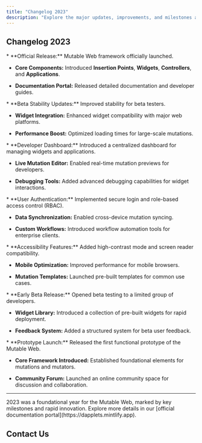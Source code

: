```yaml
---
title: "Changelog 2023"
description: "Explore the major updates, improvements, and milestones achieved in the Mutable Web ecosystem throughout 2023. Stay informed about the progress and innovations that shaped our platform."
---
```


## Changelog 2023

<Update label="12/18/2023" description="Version 1.0.0">
  * **Official Release:** Mutable Web framework officially launched.

  * **Core Components:** Introduced **Insertion Points**, **Widgets**, **Controllers**, and **Applications**.

  * **Documentation Portal:** Released detailed documentation and developer guides.
</Update>

<Update label="11/10/2023" description="Version 0.9.5">
  * **Beta Stability Updates:** Improved stability for beta testers.

  * **Widget Integration:** Enhanced widget compatibility with major web platforms.

  * **Performance Boost:** Optimized loading times for large-scale mutations.
</Update>

<Update label="09/22/2023" description="Version 0.9.0">
  * **Developer Dashboard:** Introduced a centralized dashboard for managing widgets and applications.

  * **Live Mutation Editor:** Enabled real-time mutation previews for developers.

  * **Debugging Tools:** Added advanced debugging capabilities for widget interactions.
</Update>

<Update label="07/15/2023" description="Version 0.8.0">
  * **User Authentication:** Implemented secure login and role-based access control (RBAC).

  * **Data Synchronization:** Enabled cross-device mutation syncing.

  * **Custom Workflows:** Introduced workflow automation tools for enterprise clients.
</Update>

<Update label="05/05/2023" description="Version 0.7.2">
  * **Accessibility Features:** Added high-contrast mode and screen reader compatibility.

  * **Mobile Optimization:** Improved performance for mobile browsers.

  * **Mutation Templates:** Launched pre-built templates for common use cases.
</Update>

<Update label="03/18/2023" description="Version 0.6.0">
  * **Early Beta Release:** Opened beta testing to a limited group of developers.

  * **Widget Library:** Introduced a collection of pre-built widgets for rapid deployment.

  * **Feedback System:** Added a structured system for beta user feedback.
</Update>

<Update label="01/30/2023" description="Version 0.5.0">
  * **Prototype Launch:** Released the first functional prototype of the Mutable Web.

  * **Core Framework Introduced:** Established foundational elements for mutations and mutators.

  * **Community Forum:** Launched an online community space for discussion and collaboration.
</Update>

***

<Info>
  2023 was a foundational year for the Mutable Web, marked by key milestones and rapid innovation. Explore more details in our [official documentation portal](https://dapplets.mintlify.app).
</Info>

## Contact Us

<CardGroup cols={3}>
  <Card title="@dapplets" icon="github" href="https://github.com/dapplets" />

  <Card title="@dapplets_org" icon="x-twitter" href="https://twitter.com/dapplets_org" />

  <Card title="@dapplets" icon="telegram" href="https://t.me/dapplets" />
</CardGroup>